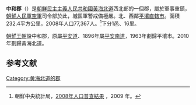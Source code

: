 {{Infobox  Korean settlement
| context = north
| img = 
| hangul = 중화군
| hanja = {{linktext|中|和|郡}}
| rr=Junghwa-gun
| mr=Chunghwa-gun
|  pop = 77367
| popyear = 2008
|  divs = 1邑、16里
| area_km2=232.4
}}
'''中和郡'''（{{kor|諺=중화군|漢=中和郡|羅=Junghwa gun|f=y}}）是[[朝鮮民主主義人民共和國|朝鮮民主主義人民共和國]][[黃海北道|黃海北道]]西北部的一個郡，屬於軍事重鎮，[[朝鮮人民軍空軍|朝鮮人民軍空軍]]司令部於此，城區軍警戒備極嚴。北、西鄰[[平壤直轄市|平壤直轄市]]。面積232.4平方公里，2008年人口77,367人。<ref>朝鮮中央統計局，[http://unstats.un.org/unsd/demographic/sources/census/2010_PHC/North_Korea/Final%20national%20census%20report.pdf 2008年人口普查結果] {{Wayback|url=http://unstats.un.org/unsd/demographic/sources/census/2010_PHC/North_Korea/Final%20national%20census%20report.pdf |date=20100331091148 }}，2009 年。</ref>下分1邑、16里。

[[朝鮮王朝|朝鮮王朝]]設中和郡，原屬[[平安道|平安道]]、1896年屬[[平安南道|平安南道]]，1963年劃歸平壤市。2010年劃歸黃海北道。

==参考文献==
<div class="references-small">
<references></references>
</div>

{{黃海北道行政區劃}}

{{DEFAULTSORT:Junghwa-gun}}
[[Category:黄海北道的郡|Category:黄海北道的郡]]